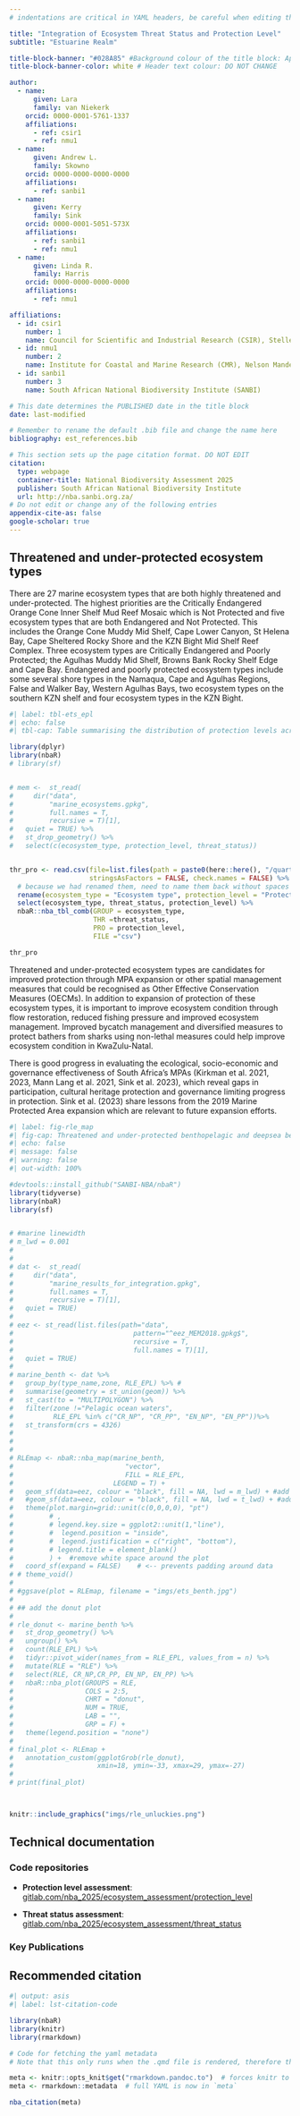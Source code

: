 ```yaml
---
# indentations are critical in YAML headers, be careful when editing this section

title: "Integration of Ecosystem Threat Status and Protection Level" 
subtitle: "Estuarine Realm" 

title-block-banner: "#028A85" #Background colour of the title block: Apply component colours where necessary - find hex codes in _brand.yml
title-block-banner-color: white # Header text colour: DO NOT CHANGE

author:
  - name:
      given: Lara
      family: van Niekerk
    orcid: 0000-0001-5761-1337 
    affiliations:
      - ref: csir1
      - ref: nmu1
  - name:
      given: Andrew L.
      family: Skowno 
    orcid: 0000-0000-0000-0000 
    affiliations:
      - ref: sanbi1 
  - name:
      given: Kerry 
      family: Sink 
    orcid: 0000-0001-5051-573X 
    affiliations:
      - ref: sanbi1 
      - ref: nmu1
  - name:
      given: Linda R.
      family: Harris 
    orcid: 0000-0000-0000-0000  
    affiliations:
      - ref: nmu1     

affiliations:
  - id: csir1
    number: 1
    name: Council for Scientific and Industrial Research (CSIR), Stellenbosch,South Africa   
  - id: nmu1
    number: 2
    name: Institute for Coastal and Marine Research (CMR), Nelson Mandela University,Gqeberha, South Africa 
  - id: sanbi1
    number: 3
    name: South African National Biodiversity Institute (SANBI)

# This date determines the PUBLISHED date in the title block
date: last-modified

# Remember to rename the default .bib file and change the name here
bibliography: est_references.bib

# This section sets up the page citation format. DO NOT EDIT
citation:
  type: webpage
  container-title: National Biodiversity Assessment 2025
  publisher: South African National Biodiversity Institute
  url: http://nba.sanbi.org.za/
# Do not edit or change any of the following entries
appendix-cite-as: false
google-scholar: true
---
```


## Threatened and under-protected ecosystem types

There are 27 marine ecosystem types that are both highly threatened and under-protected. The highest priorities are the Critically Endangered Orange Cone Inner Shelf Mud Reef Mosaic which is Not Protected and five ecosystem types that are both Endangered and Not Protected. This includes the Orange Cone Muddy Mid Shelf, Cape Lower Canyon, St Helena Bay, Cape Sheltered Rocky Shore and the KZN Bight Mid Shelf Reef Complex. Three ecosystem types are Critically Endangered and Poorly Protected; the Agulhas Muddy Mid Shelf, Browns Bank Rocky Shelf Edge and Cape Bay. Endangered and poorly protected ecosystem types include some several shore types in the Namaqua, Cape and Agulhas Regions, False and Walker Bay, Western Agulhas Bays, two ecosystem types on the southern KZN shelf and four ecosystem types in the KZN Bight.

```r
#| label: tbl-ets_epl
#| echo: false
#| tbl-cap: Table summarising the distribution of protection levels across different threat status categories for marine ecosystem types.

library(dplyr)
library(nbaR)
# library(sf)


# mem <-  st_read(
#     dir("data",
#         "marine_ecosystems.gpkg",
#         full.names = T,
#         recursive = T)[1],
#   quiet = TRUE) %>% 
#   st_drop_geometry() %>%  
#   select(c(ecosystem_type, protection_level, threat_status))


thr_pro <- read.csv(file=list.files(path = paste0(here::here(), "/quarto/data"), pattern = "^epl_ets_ecotypes.csv$", recursive = TRUE, full.names = TRUE), 
                    stringsAsFactors = FALSE, check.names = FALSE) %>% # mem %>%
  # because we had renamed them, need to name them back without spaces as the nba_tbl_comb() wasn't handling the spaces even with inverted commas
  rename(ecosystem_type = "Ecosystem type", protection_level = "Protection level", threat_status = "Threat status") %>% 
  select(ecosystem_type, threat_status, protection_level) %>%
  nbaR::nba_tbl_comb(GROUP = ecosystem_type,
                     THR =threat_status,
                     PRO = protection_level,
                     FILE ="csv")

thr_pro

```

Threatened and under-protected ecosystem types are candidates for improved protection through MPA expansion or other spatial management measures that could be recognised as Other Effective Conservation Measures (OECMs). In addition to expansion of protection of these ecosystem types, it is important to improve ecosystem condition through flow restoration, reduced fishing pressure and improved ecosystem management. Improved bycatch management and diversified measures to protect bathers from sharks using non-lethal measures could help improve ecosystem condition in KwaZulu-Natal.

There is good progress in evaluating the ecological, socio-economic and governance effectiveness of South Africa’s MPAs (Kirkman et al. 2021, 2023, Mann Lang et al. 2021, Sink et al. 2023), which reveal gaps in participation, cultural heritage protection and governance limiting progress in protection. Sink et al. (2023) share lessons from the 2019 Marine Protected Area expansion which are relevant to future expansion efforts.

```r
#| label: fig-rle_map
#| fig-cap: Threatened and under-protected benthopelagic and deepsea benthic ecosystem types.
#| echo: false
#| message: false
#| warning: false
#| out-width: 100%

#devtools::install_github("SANBI-NBA/nbaR")
library(tidyverse)
library(nbaR)
library(sf)


# #marine linewidth
# m_lwd = 0.001
# 
# 
# dat <-  st_read(
#     dir("data",
#         "marine_results_for_integration.gpkg",
#         full.names = T,
#         recursive = T)[1],
#   quiet = TRUE)
# 
# eez <- st_read(list.files(path="data", 
#                              pattern="^eez_MEM2018.gpkg$", 
#                              recursive = T, 
#                              full.names = T)[1],
#   quiet = TRUE)
# 
# marine_benth <- dat %>%
#   group_by(type_name,zone, RLE_EPL) %>% #
#   summarise(geometry = st_union(geom)) %>%
#   st_cast(to = "MULTIPOLYGON") %>%
#   filter(zone !="Pelagic ocean waters",
#          RLE_EPL %in% c("CR_NP", "CR_PP", "EN_NP", "EN_PP"))%>% 
#   st_transform(crs = 4326)
#                              
# 
# 
# RLEmap <- nbaR::nba_map(marine_benth,
#                            "vector",
#                            FILL = RLE_EPL, 
#                         LEGEND = T) +
#   geom_sf(data=eez, colour = "black", fill = NA, lwd = m_lwd) + #add ecosystem outlines for marine
#   #geom_sf(data=eez, colour = "black", fill = NA, lwd = t_lwd) + #add province outlines
#   theme(plot.margin=grid::unit(c(0,0,0,0), "pt")
#         # ,
#         # legend.key.size = ggplot2::unit(1,"line"),
#         #  legend.position = "inside",
#         #  legend.justification = c("right", "bottom"),
#         # legend.title = element_blank()
#         ) +  #remove white space around the plot
#   coord_sf(expand = FALSE)    # <-- prevents padding around data
# # theme_void()
# 
# #ggsave(plot = RLEmap, filename = "imgs/ets_benth.jpg")
# 
# ## add the donut plot
# 
# rle_donut <- marine_benth %>% 
#   st_drop_geometry() %>% 
#   ungroup() %>% 
#   count(RLE_EPL) %>% 
#   tidyr::pivot_wider(names_from = RLE_EPL, values_from = n) %>% 
#   mutate(RLE = "RLE") %>% 
#   select(RLE, CR_NP,CR_PP, EN_NP, EN_PP) %>% 
#   nbaR::nba_plot(GROUPS = RLE, 
#                  COLS = 2:5, 
#                  CHRT = "donut",
#                  NUM = TRUE, 
#                  LAB = "", 
#                  GRP = F) +
#   theme(legend.position = "none") 
# 
# final_plot <- RLEmap + 
#   annotation_custom(ggplotGrob(rle_donut),
#                     xmin=18, ymin=-33, xmax=29, ymax=-27)
# 
# print(final_plot)



knitr::include_graphics("imgs/rle_unluckies.png")


```

## Technical documentation

<!--# This section is compulsory for all scientific content, but what you include here is flexible based on what you have available for your indicators -->

<!--# the below examples/recommendations can be modified, e.g. you could do a technical report PDF, as long as it is made available on a public repository (figshare?) and can be linked to in this document -->

<!--# avoid linking to Google Drive or other personal drives that may not be permanent. -->

<!--# Always use DOI to link to published papers - never use the journal's website -->

### Code repositories

-   **Protection level assessment**: [gitlab.com/nba_2025/ecosystem_assessment/protection_level](https://gitlab.com/nba_2025/ecosystem_assessment/protection_level)

-   **Threat status assessment**: [gitlab.com/nba_2025/ecosystem_assessment/threat_status](https://gitlab.com/nba_2025/ecosystem_assessment/threat_status)

### Key Publications

## Recommended citation

```r
#| output: asis
#| label: lst-citation-code

library(nbaR) 
library(knitr)
library(rmarkdown)

# Code for fetching the yaml metadata
# Note that this only runs when the .qmd file is rendered, therefore the outputs of this code block will return no results if you try to run it within R - that does not mean it is not working

meta <- knitr::opts_knit$get("rmarkdown.pandoc.to")  # forces knitr to load metadata
meta <- rmarkdown::metadata  # full YAML is now in `meta`

nba_citation(meta)

```

::: {#refs}
:::
